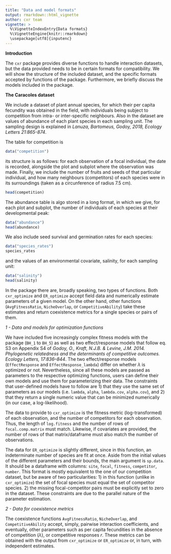 ```yaml
---
title: "Data and model formats"
output: rmarkdown::html_vignette
author: cxr team
vignette: >
  %\VignetteIndexEntry{Data formats}
  %\VignetteEngine{knitr::rmarkdown}
  \usepackage[utf8]{inputenc}
---
```


**Introduction**

The `cxr` package provides diverse functions to handle interaction datasets, but the data provided needs to be in certain formats for compatibility. We will show the structure of the included dataset, and the specific formats accepted by functions of the package. Furthermore, we briefly discuss the models included in the package.

**The Caracoles dataset**

We include a dataset of plant annual species, for which their per capita fecundity was obtained in the field, with individuals being subject to competition from intra- or inter-specific neighbours. Also in the dataset are values of abundance of each plant species in each sampling unit. The sampling design is explained in *Lanuza, Bartomeus, Godoy, 2018, Ecology Letters 21:865-874*.

The table for competition is

```r
data("competition")
```

its structure is as follows: for each observation of a focal individual, the date is recorded, alongside the plot and subplot where the observation was made. Finally, we include the number of fruits and seeds of that particular individual, and how many neighbours (competitors) of each species were in its surroundings (taken as a circunference of radius 7.5 cm).

```r
head(competition)
```

The abundance table is algo stored in a long format, in which we give, for each plot and subplot, the number of individuals of each species at their developmental peak:

```r
data("abundance")
head(abundance)
```

We also include seed survival and germination rates for each species:

```r
data("species_rates")
species_rates
```

and the values of an environmental covariate, salinity, for each sampling unit:

```r
data("salinity")
head(salinity)
```

In the package there are, broadly speaking, two types of functions. Both `cxr_optimize` and `ER_optimize` accept field data and numerically estimate parameters of a given model. On the other hand, other functions (`AvgFitnessRatio`, `NicheOverlap`, or `CompetitiveAbility`) take these estimates and return coexistence metrics for a single species or pairs of them.

*1 - Data and models for optimization functions*

We have included five increasingly complex fitness models with the package (`BH_1` to `BH_5`) as well as two effect/response models that follow eq. S3 on Appendix S4 of *Godoy, O., Kraft, N.J.B. & Levine, J.M. 2014. Phylogenetic relatedness and the determinants of competitive outcomes. Ecology Letters, 17:836–844*. The two effect/response models (`EffectResponse` and `EffectResponse_lambda`) differ on whether $\lambda$ is optimized or not. Nevertheless, since all these models are passed as parameters to the respective optimizing functions, users can define their own models and use them for parameterizing their data. The constraints that user-defined models have to follow are 1) that they use the same set of parameters as our models (i.e. `lambda`, `alpha`, `lambda.cov`, `alpha.cov`), and 2) that they return a single numeric value that can be minimized numerically (in our case, a log-likelihood).

The data to provide to `cxr_optimize` is the fitness metric (log-transformed) of each observation, and the number of competitors for each observation. Thus, the length of `log.fitness` and the number of rows of `focal.comp.matrix` must match. Likewise, if covariates are provided, the number of rows of that matrix/dataframe must also match the number of observations.

The data for `ER_optimize` is slightly different, since in this function, an indeterminate number of species are fit at once. Aside from the initial values of the different parameters and their bounds, the main argument is `sp.data`. It should be a dataframe with columns: `site`, `focal`, `fitness`, `competitor`, `number`. This format is mostly equivalent to the one of our competition dataset, but be aware of two particularities: 1) in this function (unlike in `cxr_optimize`) the set of focal species must equal the set of competitor species. 2) the missing focal-competitor pairs must be explicitly set to zero in the dataset. These constraints are due to the parallel nature of the parameter estimation.

*2 - Data for coexistence metrics*

The coexistence functions `AvgFitnessRatio`, `NicheOverlap`, and `CompetitiveAbility` accept, simply, pairwise interaction coefficients, and eventually, other parameters such as per capita fecundities in the absence of competition ($\lambda$), or competitive responses $r$. These metrics can be obtained with the output from `cxr_optimize` or `ER_optimize` or, in turn, with independent estimates.
  
  